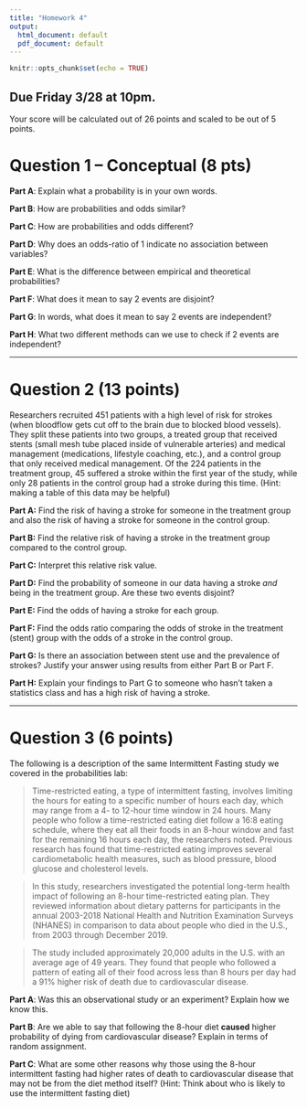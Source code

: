 ---
title: "Homework 4"
output:
  html_document: default
  pdf_document: default
---

```{r setup, include=FALSE}
knitr::opts_chunk$set(echo = TRUE)
```

## Due Friday 3/28 at 10pm.
Your score will be calculated out of 26 points and scaled to be out of 5 points.

# Question 1 -- Conceptual (8 pts)

**Part A**: Explain what a probability is in your own words.

**Part B**: How are probabilities and odds similar?

**Part C**: How are probabilities and odds different?

**Part D**: Why does an odds-ratio of 1 indicate no association between variables?

**Part E**: What is the difference between empirical and theoretical probabilities?

**Part F**: What does it mean to say 2 events are disjoint?

**Part G**: In words, what does it mean to say 2 events are independent?

**Part H**: What two different methods can we use to check if 2 events are independent?

---

# Question 2 (13 points)

Researchers recruited 451 patients with a high level of risk for strokes (when bloodflow gets cut off to the brain due to blocked blood vessels). They split these patients into two groups, a treated group that received stents (small mesh tube placed inside of vulnerable arteries) and medical management (medications, lifestyle coaching, etc.), and a control group that only received medical management. Of the 224 patients in the treatment group, 45 suffered a stroke within the first year of the study, while only 28 patients in the control group had a stroke during this time. (Hint: making a table of this data may be helpful)

**Part A:** Find the risk of having a stroke for someone in the treatment group and also the risk of having a stroke for someone in the control group.

**Part B:** Find the relative risk of having a stroke in the treatment group compared to the control group. 

**Part C:** Interpret this relative risk value.

**Part D:** Find the probability of someone in our data having a stroke *and* being in the treatment group. Are these two events disjoint?

**Part E:** Find the odds of having a stroke for each group.

**Part F:** Find the odds ratio comparing the odds of stroke in the treatment (stent) group with the odds of a stroke in the control group.

**Part G:** Is there an association between stent use and the prevalence of strokes? Justify your answer using results from either Part B or Part F.

**Part H:** Explain your findings to Part G to someone who hasn't taken a statistics class and has a high risk of having a stroke.

---

# Question 3 (6 points)

The following is a description of the same Intermittent Fasting study we covered in the probabilities lab:

> Time-restricted eating, a type of intermittent fasting, involves limiting the hours for eating to a specific number of hours each day, which may range from a 4- to 12-hour time window in 24 hours. Many people who follow a time-restricted eating diet follow a 16:8 eating schedule, where they eat all their foods in an 8-hour window and fast for the remaining 16 hours each day, the researchers noted. Previous research has found that time-restricted eating improves several cardiometabolic health measures, such as blood pressure, blood glucose and cholesterol levels.

> In this study, researchers investigated the potential long-term health impact of following an 8-hour time-restricted eating plan. They reviewed information about dietary patterns for participants in the annual 2003-2018 National Health and Nutrition Examination Surveys (NHANES) in comparison to data about people who died in the U.S., from 2003 through December 2019.

> The study included approximately 20,000 adults in the U.S. with an average age of 49 years. They found that people who followed a pattern of eating all of their food across less than 8 hours per day had a 91% higher risk of death due to cardiovascular disease. 

**Part A**: Was this an observational study or an experiment? Explain how we know this.

**Part B**: Are we able to say that following the 8-hour diet **caused** higher probability of dying from cardiovascular disease? Explain in terms of random assignment.

**Part C**: What are some other reasons why those using the 8-hour intermittent fasting had higher rates of death to cardiovascular disease that may not be from the diet method itself? (Hint: Think about who is likely to use the intermittent fasting diet)